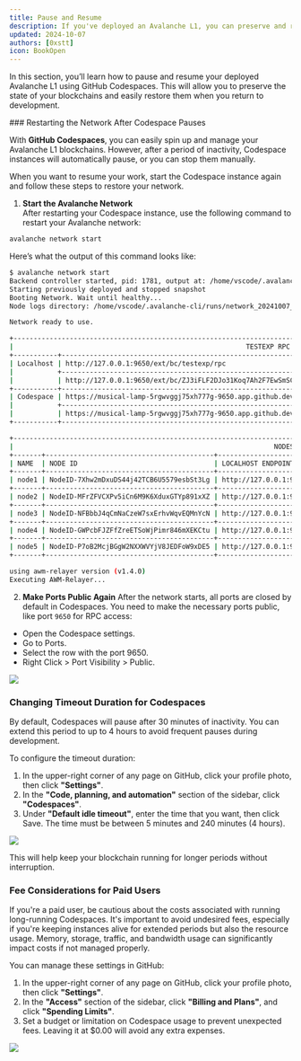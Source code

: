 ```yaml
---
title: Pause and Resume
description: If you've deployed an Avalanche L1, you can preserve and restore the state of your deployed Avalanche L1s.
updated: 2024-10-07
authors: [0xstt]
icon: BookOpen
---
```


In this section, you’ll learn how to pause and resume your deployed Avalanche L1 using GitHub Codespaces. This will allow you to preserve the state of your blockchains and easily restore them when you return to development.

<Steps>

<Step>
### Restarting the Network After Codespace Pauses

With **GitHub Codespaces**, you can easily spin up and manage your Avalanche L1 blockchains. However, after a period of inactivity, Codespace instances will automatically pause, or you can stop them manually.

When you want to resume your work, start the Codespace instance again and follow these steps to restore your network.

1. **Start the Avalanche Network**  
After restarting your Codespace instance, use the following command to restart your Avalanche network:

```bash
avalanche network start
```

Here’s what the output of this command looks like:

```bash
$ avalanche network start
Backend controller started, pid: 1781, output at: /home/vscode/.avalanche-cli/runs/server_20241007_035854/avalanche-cli-backend.log
Starting previously deployed and stopped snapshot
Booting Network. Wait until healthy...
Node logs directory: /home/vscode/.avalanche-cli/runs/network_20241007_035856/node<i>/logs

Network ready to use.

+------------------------------------------------------------------------------------------------------------------------------------+
|                                                          TESTEXP RPC URLS                                                          |
+-----------+------------------------------------------------------------------------------------------------------------------------+
| Localhost | http://127.0.0.1:9650/ext/bc/testexp/rpc                                                                               |
|           +------------------------------------------------------------------------------------------------------------------------+
|           | http://127.0.0.1:9650/ext/bc/ZJ3iFLF2DJo31Koq7Ah2F7EwSmSCpXBG2LLX1bFhsdEfmxkWD/rpc                                     |
+-----------+------------------------------------------------------------------------------------------------------------------------+
| Codespace | https://musical-lamp-5rgwvggj75xh777g-9650.app.github.dev/ext/bc/testexp/rpc                                           |
|           +------------------------------------------------------------------------------------------------------------------------+
|           | https://musical-lamp-5rgwvggj75xh777g-9650.app.github.dev/ext/bc/ZJ3iFLF2DJo31Koq7Ah2F7EwSmSCpXBG2LLX1bFhsdEfmxkWD/rpc |
+-----------+------------------------------------------------------------------------------------------------------------------------+

+--------------------------------------------------------------------------------------------------------------------------------------+
|                                                                 NODES                                                                |
+-------+------------------------------------------+-----------------------+-----------------------------------------------------------+
| NAME  | NODE ID                                  | LOCALHOST ENDPOINT    | CODESPACE ENDPOINT                                        |
+-------+------------------------------------------+-----------------------+-----------------------------------------------------------+
| node1 | NodeID-7Xhw2mDxuDS44j42TCB6U5579esbSt3Lg | http://127.0.0.1:9650 | https://musical-lamp-5rgwvggj75xh777g-9650.app.github.dev |
+-------+------------------------------------------+-----------------------+-----------------------------------------------------------+
| node2 | NodeID-MFrZFVCXPv5iCn6M9K6XduxGTYp891xXZ | http://127.0.0.1:9652 | https://musical-lamp-5rgwvggj75xh777g-9652.app.github.dev |
+-------+------------------------------------------+-----------------------+-----------------------------------------------------------+
| node3 | NodeID-NFBbbJ4qCmNaCzeW7sxErhvWqvEQMnYcN | http://127.0.0.1:9654 | https://musical-lamp-5rgwvggj75xh777g-9654.app.github.dev |
+-------+------------------------------------------+-----------------------+-----------------------------------------------------------+
| node4 | NodeID-GWPcbFJZFfZreETSoWjPimr846mXEKCtu | http://127.0.0.1:9656 | https://musical-lamp-5rgwvggj75xh777g-9656.app.github.dev |
+-------+------------------------------------------+-----------------------+-----------------------------------------------------------+
| node5 | NodeID-P7oB2McjBGgW2NXXWVYjV8JEDFoW9xDE5 | http://127.0.0.1:9658 | https://musical-lamp-5rgwvggj75xh777g-9658.app.github.dev |
+-------+------------------------------------------+-----------------------+-----------------------------------------------------------+

using awm-relayer version (v1.4.0)
Executing AWM-Relayer...
```

2. **Make Ports Public Again**
After the network starts, all ports are closed by default in Codespaces. You need to make the necessary ports public, like port `9650` for RPC access:

- Open the Codespace settings.
- Go to Ports.
- Select the row with the port 9650.
- Right Click > Port Visibility > Public.

![](/common-images/codespaces/ports-publish.png)
</Step>
<Step> 
### Changing Timeout Duration for Codespaces
By default, Codespaces will pause after 30 minutes of inactivity. You can extend this period to up to 4 hours to avoid frequent pauses during development.

To configure the timeout duration:

1. In the upper-right corner of any page on GitHub, click your profile photo, then click **"Settings"**.
2. In the **"Code, planning, and automation"** section of the sidebar, click **"Codespaces"**.
3. Under **"Default idle timeout"**, enter the time that you want, then click Save. The time must be between 5 minutes and 240 minutes (4 hours).

![](/common-images/codespaces/specify-idle-timeout.png)

This will help keep your blockchain running for longer periods without interruption. 

</Step>

<Step> 

### Fee Considerations for Paid Users

If you're a paid user, be cautious about the costs associated with running long-running Codespaces. It's important to avoid undesired fees, especially if you're keeping instances alive for extended periods but also the resource usage. Memory, storage, traffic, and bandwidth usage can significantly impact costs if not managed properly.

You can manage these settings in GitHub:

1. In the upper-right corner of any page on GitHub, click your profile photo, then click **"Settings"**.
2. In the **"Access"** section of the sidebar, click **"Billing and Plans"**, and click **"Spending Limits"**.
3. Set a budget or limitation on Codespace usage to prevent unexpected fees. Leaving it at $0.00 will avoid any extra expenses.

![](/common-images/codespaces/specify-spending-limit.png)

</Step>



</Steps>
